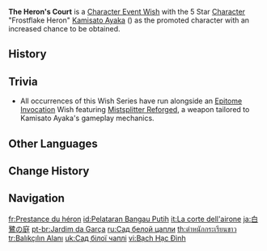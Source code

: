 {{Wish Series Infobox
|character = Kamisato Ayaka
|type      = Character Event Wishes
}}
'''The Heron's Court''' is a [[Character Event Wish]] with the 5 Star [[Character]] "Frostflake Heron" [[Kamisato Ayaka]] ({{Cryo}}) as the promoted character with an increased chance to be obtained.

==History==
{{Wish History Table|The Heron's Court}}

==Trivia==
* All occurrences of this Wish Series have run alongside an [[Epitome Invocation]] Wish featuring [[Mistsplitter Reforged]], a weapon tailored to Kamisato Ayaka's gameplay mechanics.

==Other Languages==
{{Other Languages
|en      = The Heron's Court
|zhs     = 白鹭之庭
|zhs_rm  = Báilù zhī Tíng
|zht     = 白鷺之庭
|zht_rm  = Báilù zhī Tíng
|zh_tl   = Garden of the White Heron
|ja      = 白鷺の庭
|ja_rm   = Shirasagi no Niwa{{Assumed}}
|ja_tl   = Garden of the White Heron
|ko      = {{tt|백로|白鷺}}의 {{tt|정원|庭園}}
|ko_rm   = Baekro-ui Jeongwon
|ko_tl   = Garden of the White Heron
|es      = Elegancia de la garza
|es_tl   = Elegance of the Heron
|fr      = Prestance du héron
|fr_tl   = Presence of the Heron
|ru      = Сад белой цапли
|ru_tl   = Garden of the White Heron
|th      = ตำหนักกระเรียนขาว
|th_rm   = Tamnak krarian khao
|th_tl   = White Crane's Palace
|vi      = {{tt|Bạch Hạc Đình|白鶴庭}}
|vi_tl   = White Crane Garden
|de      = Kranichhof
|de_tl   = Crane's Court
|id      = Pelataran Bangau Putih
|id_tl   = White Crane's Court
|pt      = Jardim da Garça
|pt_tl   = Heron's Garden
|tr      = Balıkçılın Alanı
|tr_tl   = Area of Heron
|it      = La corte dell'airone
|it_tl   = The Court of the Heron
}}

==Change History==
{{Change History|2.0}}

==Navigation==
{{Wish Navbox}}

[[fr:Prestance du héron]]
[[id:Pelataran Bangau Putih]]
[[it:La corte dell'airone]]
[[ja:白鷺の庭]]
[[pt-br:Jardim da Garça]]
[[ru:Сад белой цапли]]
[[th:ตำหนักกระเรียนขาว]]
[[tr:Balıkçılın Alanı]]
[[uk:Сад білої чаплі]]
[[vi:Bạch Hạc Đình]]